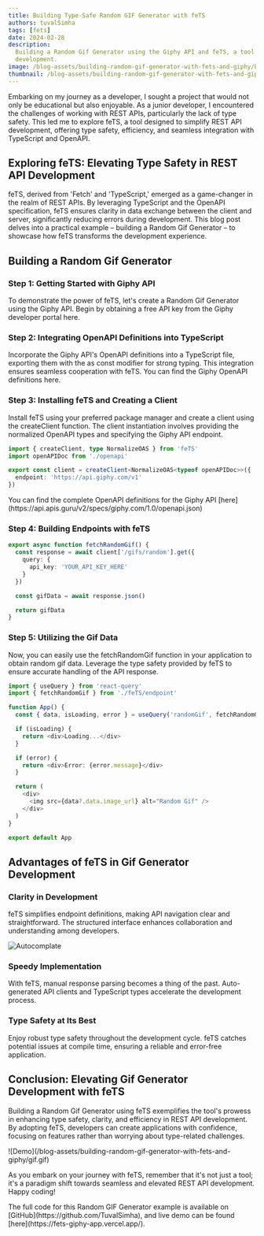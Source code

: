 ```yaml
---
title: Building Type-Safe Random GIF Generator with feTS
authors: tuvalSimha
tags: [fets]
date: 2024-02-28
description:
  Building a Random Gif Generator using the Giphy API and feTS, a tool designed to simplify REST API
  development.
image: /blog-assets/building-random-gif-generator-with-fets-and-giphy/banner.png
thumbnail: /blog-assets/building-random-gif-generator-with-fets-and-giphy/banner.png
---
```



Embarking on my journey as a developer, I sought a project that would not only be educational but
also enjoyable. As a junior developer, I encountered the challenges of working with REST APIs,
particularly the lack of type safety. This led me to explore feTS, a tool designed to simplify REST
API development, offering type safety, efficiency, and seamless integration with TypeScript and
OpenAPI.

## Exploring feTS: Elevating Type Safety in REST API Development

feTS, derived from 'Fetch' and 'TypeScript,' emerged as a game-changer in the realm of REST APIs. By
leveraging TypeScript and the OpenAPI specification, feTS ensures clarity in data exchange between
the client and server, significantly reducing errors during development. This blog post delves into
a practical example – building a Random Gif Generator – to showcase how feTS transforms the
development experience.

## Building a Random Gif Generator

### Step 1: Getting Started with Giphy API

To demonstrate the power of feTS, let's create a Random Gif Generator using the Giphy API. Begin by
obtaining a free API key from the Giphy developer portal here.

### Step 2: Integrating OpenAPI Definitions into TypeScript

Incorporate the Giphy API's OpenAPI definitions into a TypeScript file, exporting them with the as
const modifier for strong typing. This integration ensures seamless cooperation with feTS. You can
find the Giphy OpenAPI definitions here.

### Step 3: Installing feTS and Creating a Client

Install feTS using your preferred package manager and create a client using the createClient
function. The client instantiation involves providing the normalized OpenAPI types and specifying
the Giphy API endpoint.

```typescript
import { createClient, type NormalizeOAS } from 'feTS'
import openAPIDoc from './openapi'

export const client = createClient<NormalizeOAS<typeof openAPIDoc>>({
  endpoint: 'https://api.giphy.com/v1'
})
```

<Callout type="info" emoji="📦">
  You can find the complete OpenAPI definitions for the Giphy API
  [here](https://api.apis.guru/v2/specs/giphy.com/1.0/openapi.json)
</Callout>

### Step 4: Building Endpoints with feTS

```typescript
export async function fetchRandomGif() {
  const response = await client['/gifs/random'].get({
    query: {
      api_key: 'YOUR_API_KEY_HERE'
    }
  })

  const gifData = await response.json()

  return gifData
}
```

### Step 5: Utilizing the Gif Data

Now, you can easily use the fetchRandomGif function in your application to obtain random gif data.
Leverage the type safety provided by feTS to ensure accurate handling of the API response.

```typescript
import { useQuery } from 'react-query'
import { fetchRandomGif } from './feTS/endpoint'

function App() {
  const { data, isLoading, error } = useQuery('randomGif', fetchRandomGif)

  if (isLoading) {
    return <div>Loading...</div>
  }

  if (error) {
    return <div>Error: {error.message}</div>
  }

  return (
    <div>
      <img src={data?.data.image_url} alt="Random Gif" />
    </div>
  )
}

export default App
```

## Advantages of feTS in Gif Generator Development

### Clarity in Development

feTS simplifies endpoint definitions, making API navigation clear and straightforward. The
structured interface enhances collaboration and understanding among developers.

![Autocomplate](/blog-assets/building-random-gif-generator-with-fets-and-giphy/auto.png)

### Speedy Implementation

With feTS, manual response parsing becomes a thing of the past. Auto-generated API clients and
TypeScript types accelerate the development process.

### Type Safety at Its Best

Enjoy robust type safety throughout the development cycle. feTS catches potential issues at compile
time, ensuring a reliable and error-free application.

## Conclusion: Elevating Gif Generator Development with feTS

Building a Random Gif Generator using feTS exemplifies the tool's prowess in enhancing type safety,
clarity, and efficiency in REST API development. By adopting feTS, developers can create
applications with confidence, focusing on features rather than worrying about type-related
challenges.

<div className="flex w-full flex-row justify-center">
  ![Demo](/blog-assets/building-random-gif-generator-with-fets-and-giphy/gif.gif)
</div>

As you embark on your journey with feTS, remember that it's not just a tool; it's a paradigm shift
towards seamless and elevated REST API development. Happy coding!

<Callout type="info" emoji="🚀">
  The full code for this Random GIF Generator example is available on
  [GitHub](https://github.com/TuvalSimha), and live demo can be found
  [here](https://fets-giphy-app.vercel.app/).
</Callout>
